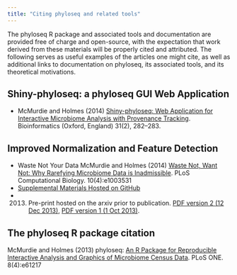 ```yaml
---
title: "Citing phyloseq and related tools"
---
```


The phyloseq R package and associated tools and documentation are provided free of charge and open-source, with the expectation that work derived from these materials will be properly cited and attributed.
The following serves as useful examples of the articles one might cite,
as well as additional links to documentation on 
phyloseq, 
its associated tools, 
and its theoretical motivations.

## Shiny-phyloseq: a phyloseq GUI Web Application

- McMurdie and Holmes (2014)
[Shiny-phyloseq: Web Application for Interactive Microbiome Analysis with Provenance Tracking](http://bioinformatics.oxfordjournals.org/content/early/2014/10/02/bioinformatics.btu616).
Bioinformatics (Oxford, England) 31(2), 282–283.

## Improved Normalization and Feature Detection

- Waste Not Your Data McMurdie and Holmes (2014) [Waste Not, Want Not: Why Rarefying Microbiome Data is Inadmissible](http://dx.plos.org/10.1371/journal.pcbi.1003531).
PLoS Computational Biology. 10(4):e1003531
- [Supplemental Materials Hosted on GitHub](http://joey711.github.io/waste-not-supplemental/)
- (2013) Pre-print hosted on the arxiv prior to publication.
[PDF version 2 (12 Dec 2013)](http://arxiv.org/pdf/1310.0424v2.pdf),
[PDF version 1 (1 Oct 2013)](http://arxiv.org/pdf/1310.0424v1.pdf).

## The phyloseq R package citation

McMurdie and Holmes (2013) phyloseq: 
[An R Package for Reproducible Interactive Analysis and Graphics of Microbiome Census Data](http://dx.plos.org/10.1371/journal.pone.0061217).
PLoS ONE. 8(4):e61217

